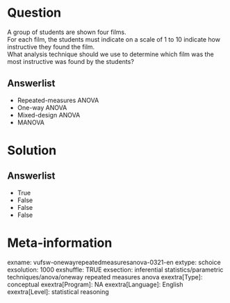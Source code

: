 Question
========
A group of students are shown four films.  
For each film, the students must indicate on a scale of 1 to 10 indicate how instructive they found the film.  
What analysis technique should we use to determine which film was the most instructive was found by the students?

Answerlist
----------
* Repeated-measures ANOVA
* One-way ANOVA
* Mixed-design ANOVA
* MANOVA

Solution
========

Answerlist
----------
* True
* False
* False
* False

Meta-information
================
exname: vufsw-onewayrepeatedmeasuresanova-0321-en
extype: schoice
exsolution: 1000
exshuffle: TRUE
exsection: inferential statistics/parametric techniques/anova/oneway repeated measures anova
exextra[Type]: conceptual
exextra[Program]: NA
exextra[Language]: English
exextra[Level]: statistical reasoning

